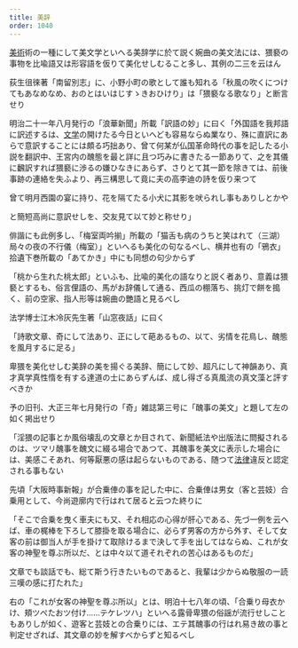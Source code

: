 ```yaml
---
title: 美辞
order: 1040
---
```



[美術](/main/39-art/)術の一種にして美文学といへる美辞学に於て説く婉曲の美文法には、猥褻の事物を比喩語又は形容語を仮りて美化せしむること多し、其例の二三を云はん

荻生徂徠著「南留別志」に、小野小町の歌として誰も知れる「秋風の吹くにつけてもあなめなめ、おのとはいはじすゝきおひけり」は「猥褻なる歌なり」と断言せり

明治二十一年八月発行の「浪華新聞」所載「訳語の妙」に曰く「外国語を我邦語に訳述するは、[文学](/main/10-literature/)の開けたる今日といへども容易ならぬ業なり、殊に直訳にあらで意訳することには頗る巧拙あり、曾て何某が仏国革命時代の事を記したる小説を翻訳中、王宮内の醜態を最と詳に且つ巧みに書きたる一節ありて、之を其儀に飜訳すれば猥褻に渉るの嫌ひなきにあらず、さりとて其一節を除きては、前後事跡の連絡を失ふより、再三構思して竟に夫の高李迪の詩を仮り来つて

曾て明月西園の宴に持り、花を隔てたる小犬に其影を吠られし事もありしとかや

と簡短高尚に意訳せしを、交友見て以て妙と称せり」

俳諧にも此例多し、「梅室両吟揃」所載の「猫舌も病のうちと笑はれて（三湖）局々の夜の不行儀（梅室）」といへるも美化の句なるべし、横井也有の「鴉衣」拾遺下巻所載の「あてかき」中にも同想の句少からず

「桃から生れた桃太郎」といふも、比喩的美化の語なりと説く者あり、意義は猥褻とするも、俗言俚語の、馬がお辞儀して通る、西瓜の棚落ち、挑灯で餅を搗く、前の空家、指人形等は婉曲の艷語と見るべし

法学博士江木冷灰先生著「山窓夜話」に曰く

「詩歌文章、奇にして法あり、正にして葩あるもの、以て、劣情を花鳥し、醜態を風月するに足る」

卑猥を美化せしむ美辞の美を揚ぐる美辞、簡にして妙、超凡にして神韻あり、真才真学真性惰を有する達道の士にあらずんば、成し得ざる真風流の真文藻と評すべきか

予の旧刊、大正三年七月発行の「奇」雑誌第三号に「醜事の美文」と題して左の如く掲出せり

「淫猥の記事とか風俗壊乱の文章とか目されて、新聞紙法や出版法に問擬されるのは、ツマリ醜事を醜文に綴る場合であつて、其醜事を美文に表示した場合には、美感こそあれ、何等厭悪の感は起らないものである、随つて[法律](/main/02-law/)違反と認定される事もない

先頃「大阪時事新報」が合乗俥の事を記した中に、合乗俥は男女（客と芸妓）合乗用として、今尚遊廓内で行はれて居ると云つた終りに

「そこで合乗を曳く車夫にも又、それ相応の心得が肝心である、先づ一例を云へば、車の梶棒を下ろして膝掛を取る場合に、必らず男客の方から外す、そして女客の前は御当人が手を掛けて取除けるまで決して手を出してはならぬ、これが女客の神聖を尊ぶ所以だ、とは中々以て道それぞれの苦心はあるものだ」

文章でも談話でも、総て斯う行きたいものであると、我輩は少からぬ敬服の一読三嘆の感に打たれた」

右の「これが女客の神聖を尊ぶ所以」とは、明泊十七八年の頃、「合乗り母衣かけ、頬ツぺたおツ付け……テケレツハ」といへる露骨卑猥の俗謡が流行せしこともありしが如く、遊客と芸妓との合乗りには、エテ其醜事の行はれ易き故の事と判定せざれば、其文章の妙を解すべからずと知るべし